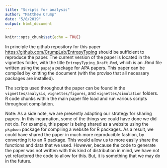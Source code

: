 ```yaml
---
title: "Scripts for analysis"
author: "Matthew Crump"
date: "5/8/2019"
output: html_document
---
```


```r
knitr::opts_chunk$set(echo = TRUE)
```


In principle the github repository for this paper [https://github.com/CrumpLab/EntropyTyping](https://github.com/CrumpLab/EntropyTyping) should be sufficient to reproduce the paper. The current version of the paper is located in the vignettes folder, with the title `EntropyTyping_Draft.Rmd`, which is an .Rmd file written using the `papaja` package for APA papers. This paper can be compiled by knitting the document (with the proviso that all necessary packages are installed).

The scripts used throughout the paper can be found in the `vignettes/analysis`, `vignettes/figures`, and `vignettes/simulation` folders. R code chunks within the main paper file load and run various scripts throughout compilation. 

Note: As a side note, we are presently adapting our strategy for sharing papers. In this incarnation, some of the things we could have done we did not do. For example, this paper is being shared as a website using the `pkgdown` package for compiling a website for R packages. As a result, we could have shared the paper in much more reproducible fashion, by converting it to an R package. This would allow us to more easily share the functions and data that we used. However, because the code to generate the paper was not written with this kind of distribution in mind, we have not yet refactored the code to allow for this. But, it is something that we may do in the future.



